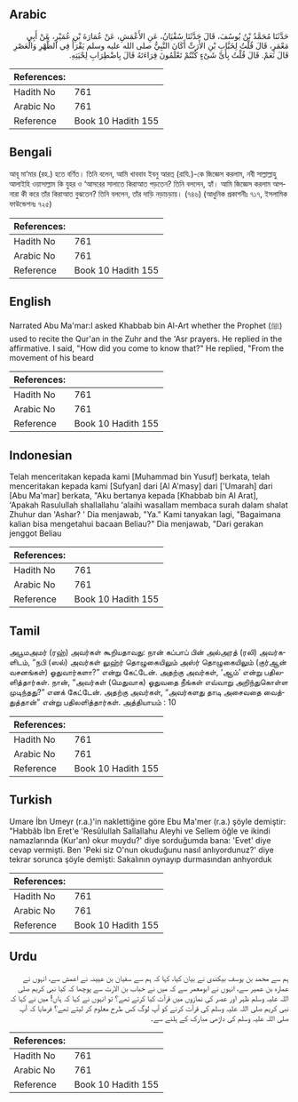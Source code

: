 ## Arabic


<div dir="rtl" lang="ar" style={{fontSize:'larger',backgroundColor:'#f8f9fa',padding:20}}>
حَدَّثَنَا مُحَمَّدُ بْنُ يُوسُفَ، قَالَ حَدَّثَنَا سُفْيَانُ، عَنِ الأَعْمَشِ، عَنْ عُمَارَةَ بْنِ عُمَيْرٍ، عَنْ أَبِي مَعْمَرٍ، قَالَ قُلْتُ لِخَبَّابِ بْنِ الأَرَتِّ أَكَانَ النَّبِيُّ صلى الله عليه وسلم يَقْرَأُ فِي الظُّهْرِ وَالْعَصْرِ قَالَ نَعَمْ‏.‏ قَالَ قُلْتُ بِأَىِّ شَىْءٍ كُنْتُمْ تَعْلَمُونَ قِرَاءَتَهُ قَالَ بِاضْطِرَابِ لِحْيَتِهِ‏.‏
</div>
<div style={{backgroundColor:'#f8f9fa',padding:20, marginBottom: 10}}><table> <thead> <tr> <th>References:</th> <th></th> </tr> </thead> <tbody><tr><td>Hadith No</td><td>761</td></tr><tr><td>Arabic No</td><td>761</td></tr><tr><td>Reference</td><td>Book 10 Hadith 155</td></tr></tbody></table></div>

## Bengali


<div dir="ltr" lang="bn" style={{fontSize:'larger',backgroundColor:'#f8f9fa',padding:20}}>
আবূ মা‘মার (রহ.) হতে বর্ণিত। তিনি বলেন, আমি খাববাব ইবনু আরত্ (রাযি.)-কে জিজ্ঞেস করলাম, নবী সাল্লাল্লাহু আলাইহি ওয়াসাল্লাম কি যুহর ও ‘আসরের সালাতে কিরাআত পড়তেন? তিনি বললেন, হ্যাঁ। আমি জিজ্ঞেস করলাম আপনারা কী করে তাঁর কিরাআত বুঝতেন? তিনি বললেন, তাঁর দাড়ি নড়াচড়ায়। (৭৪৬) (আধুনিক প্রকাশনীঃ ৭১৭, ইসলামিক ফাউন্ডেশনঃ ৭২৫)
</div>
<div style={{backgroundColor:'#f8f9fa',padding:20, marginBottom: 10}}><table> <thead> <tr> <th>References:</th> <th></th> </tr> </thead> <tbody><tr><td>Hadith No</td><td>761</td></tr><tr><td>Arabic No</td><td>761</td></tr><tr><td>Reference</td><td>Book 10 Hadith 155</td></tr></tbody></table></div>

## English


<div dir="ltr" lang="en" style={{fontSize:'larger',backgroundColor:'#f8f9fa',padding:20}}>
Narrated Abu Ma'mar:I asked Khabbab bin Al-Art whether the Prophet (ﷺ) used to recite the Qur'an in the Zuhr and the 'Asr prayers. He replied in the affirmative. I said, "How did you come to know that?" He replied, "From the movement of his beard
</div>
<div style={{backgroundColor:'#f8f9fa',padding:20, marginBottom: 10}}><table> <thead> <tr> <th>References:</th> <th></th> </tr> </thead> <tbody><tr><td>Hadith No</td><td>761</td></tr><tr><td>Arabic No</td><td>761</td></tr><tr><td>Reference</td><td>Book 10 Hadith 155</td></tr></tbody></table></div>

## Indonesian


<div dir="ltr" lang="id" style={{fontSize:'larger',backgroundColor:'#f8f9fa',padding:20}}>
Telah menceritakan kepada kami [Muhammad bin Yusuf] berkata, telah menceritakan kepada kami [Sufyan] dari [Al A'masy] dari ['Umarah] dari [Abu Ma'mar] berkata, "Aku bertanya kepada [Khabbab bin Al Arat], 'Apakah Rasulullah shallallahu 'alaihi wasallam membaca surah dalam shalat Zhuhur dan 'Ashar? ' Dia menjawab, "Ya." Kami tanyakan lagi, "Bagaimana kalian bisa mengetahui bacaan Beliau?" Dia menjawab, "Dari gerakan jenggot Beliau
</div>
<div style={{backgroundColor:'#f8f9fa',padding:20, marginBottom: 10}}><table> <thead> <tr> <th>References:</th> <th></th> </tr> </thead> <tbody><tr><td>Hadith No</td><td>761</td></tr><tr><td>Arabic No</td><td>761</td></tr><tr><td>Reference</td><td>Book 10 Hadith 155</td></tr></tbody></table></div>

## Tamil


<div dir="ltr" lang="ta" style={{fontSize:'larger',backgroundColor:'#f8f9fa',padding:20}}>
அபூமஅமர் (ரஹ்) அவர்கள் கூறியதாவது: நான் கப்பாப் பின் அல்அரத் (ரலி) அவர்களிடம், “நபி (ஸல்) அவர்கள் லுஹ்ர் தொழுகையிலும் அஸ்ர் தொழுகையிலும் (குர்ஆன் வசனங்கள்) ஓதுவார்களா?” என்று கேட்டேன். அதற்கு அவர்கள், ‘ஆம்’ என்று பதிலளித்தார்கள். நான், “அவர்கள் (மெதுவாக) ஓதுவதை நீங்கள் எவ்வாறு அறிந்துகொள்ள முடிந்தது?” எனக் கேட்டேன். அதற்கு அவர்கள், “அவர்களது தாடி அசைவதை வைத்துத்தான்” என்று பதிலளித்தார்கள். அத்தியாயம் : 10
</div>
<div style={{backgroundColor:'#f8f9fa',padding:20, marginBottom: 10}}><table> <thead> <tr> <th>References:</th> <th></th> </tr> </thead> <tbody><tr><td>Hadith No</td><td>761</td></tr><tr><td>Arabic No</td><td>761</td></tr><tr><td>Reference</td><td>Book 10 Hadith 155</td></tr></tbody></table></div>

## Turkish


<div dir="ltr" lang="tr" style={{fontSize:'larger',backgroundColor:'#f8f9fa',padding:20}}>
Umare İbn Umeyr (r.a.)'in naklettiğine göre Ebu Ma'mer (r.a.) şöyle demiştir: "Habbâb İbn Eret'e 'Resûlullah Sallallahu Aleyhi ve Sellem öğle ve ikindi namazlarında (Kur'an) okur muydu?' diye sorduğumda bana: 'Evet' diye cevap vermişti. Ben 'Peki siz O'nun okuduğunu nasıl anlıyordunuz?' diye tekrar sorunca şöyle demişti: Sakalının oynayıp durmasından anhyorduk
</div>
<div style={{backgroundColor:'#f8f9fa',padding:20, marginBottom: 10}}><table> <thead> <tr> <th>References:</th> <th></th> </tr> </thead> <tbody><tr><td>Hadith No</td><td>761</td></tr><tr><td>Arabic No</td><td>761</td></tr><tr><td>Reference</td><td>Book 10 Hadith 155</td></tr></tbody></table></div>

## Urdu


<div dir="rtl" lang="ur" style={{fontSize:'larger',backgroundColor:'#f8f9fa',padding:20}}>
ہم سے محمد بن یوسف بیکندی نے بیان کیا، کہا کہ ہم سے سفیان بن عیینہ نے اعمش سے، انہوں نے عمارہ بن عمیر سے، انہوں نے ابومعمر سے کہ میں نے خباب بن الارت سے پوچھا کہ کیا نبی کریم صلی اللہ علیہ وسلم ظہر اور عصر کی نمازوں میں قرآت کیا کرتے تھے؟ تو انہوں نے کہا کہ ہاں! میں نے کہا کہ نبی کریم صلی اللہ علیہ وسلم کی قرآت کرنے کو آپ لوگ کس طرح معلوم کر لیتے تھے؟ فرمایا کہ آپ صلی اللہ علیہ وسلم کی داڑھی مبارک کے ہلنے سے۔
</div>
<div style={{backgroundColor:'#f8f9fa',padding:20, marginBottom: 10}}><table> <thead> <tr> <th>References:</th> <th></th> </tr> </thead> <tbody><tr><td>Hadith No</td><td>761</td></tr><tr><td>Arabic No</td><td>761</td></tr><tr><td>Reference</td><td>Book 10 Hadith 155</td></tr></tbody></table></div>